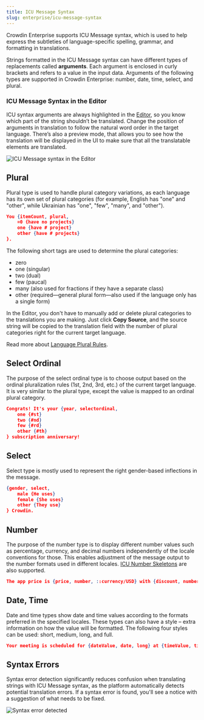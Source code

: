 ```yaml
---
title: ICU Message Syntax
slug: enterprise/icu-message-syntax
---
```



Crowdin Enterprise supports ICU Message syntax, which is used to help express the subtleties of language-specific spelling, grammar, and formatting in translations.

Strings formatted in the ICU Message syntax can have different types of replacements called **arguments**.
Each argument is enclosed in curly brackets and refers to a value in the input data.
Arguments of the following types are supported in Crowdin Enterprise: number, date, time, select, and plural.

### ICU Message Syntax in the Editor

ICU syntax arguments are always highlighted in the [Editor](/online-editor/), so you know which part of the string shouldn’t be translated.
Change the position of arguments in translation to follow the natural word order in the target language.
There’s also a preview mode, that allows you to see how the translation will be displayed in the UI to make sure that all the translatable elements are translated.

<Image src={icuEditor} alt="ICU Message syntax in the Editor" />

<LinkCard
  title="The Ultimate Guide to ICU Message Format"
  description="This article will cover the ICU i18n and ICU message format basics, and how Crowdin handles it."
  href="https://crowdin.com/blog/2022/04/13/icu-guide"
  target="_blank"
/>

## Plural

Plural type is used to handle plural category variations, as each language has its own set of plural categories (for example, English has  "one" and "other", while Ukrainian has  "one", "few", "many", and "other").

```json
You {itemCount, plural,
    =0 {have no projects}
    one {have # project}
    other {have # projects}
}.
```

The following short tags are used to determine the plural categories:

- zero
- one (singular)
- two (dual)
- few (paucal)
- many (also used for fractions if they have a separate class)
- other (required—general plural form—also used if the language only has a single form)

In the Editor, you don't have to manually add or delete plural categories to the translations you are making.
Just click **Copy Source**, and the source string will be copied to the translation field with the number of plural categories right for the current target language.

Read more about <a href="https://www.unicode.org/cldr/charts/latest/supplemental/language_plural_rules.html" target="_blank">Language Plural Rules</a>.

## Select Ordinal

The purpose of the select ordinal type is to choose output based on the ordinal pluralization rules (1st, 2nd, 3rd, etc.) of the current target language. It is very similar to the plural type, except the value is mapped to an ordinal plural category.

```json
Congrats! It's your {year, selectordinal,
    one {#st}
    two {#nd}
    few {#rd}
    other {#th}
} subscription anniversary!
```

## Select

Select type is mostly used to represent the right gender-based inflections in the message.

```json
{gender, select,
    male {He uses}
    female {She uses}
    other {They use}
} Crowdin.
```

## Number

The purpose of the number type is to display different number values such as percentage,
currency, and decimal numbers independently of the locale conventions for those.
This enables adjustment of the message output to the number formats used in different locales. [ICU Number Skeletons](https://unicode-org.github.io/icu/userguide/format_parse/numbers/skeletons.html) are also supported.

```json
The app price is {price, number, ::currency/USD} with {discount, number, percent} discount.
```

## Date, Time

Date and time types show date and time values according to the formats preferred in the specified locales.
These types can also have a style &ndash; extra information on how the value will be formatted.
The following four styles can be used: short, medium, long, and full.

```json
Your meeting is scheduled for {dateValue, date, long} at {timeValue, time, short} AM.
```

## Syntax Errors

Syntax error detection significantly reduces confusion when translating strings with ICU Message syntax,
as the platform automatically detects potential translation errors.
If a syntax error is found, you'll see a notice with a suggestion of what needs to be fixed.

<Image src={icuSyntaxError} alt="Syntax error detected" />
